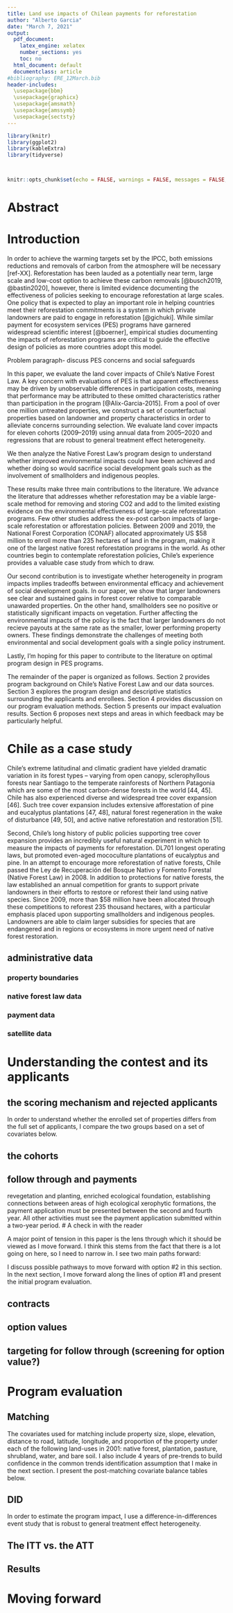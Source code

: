 ```yaml
---
title: Land use impacts of Chilean payments for reforestation
author: "Alberto Garcia"
date: "March 7, 2021"
output:
  pdf_document:
    latex_engine: xelatex
    number_sections: yes
    toc: no
  html_document: default
  documentclass: article
#bibliography: ERE_12March.bib
header-includes: 
  \usepackage{bbm}  
  \usepackage{graphicx}
  \usepackage{amsmath}
  \usepackage{amssymb}
  \usepackage{sectsty}
---
```


\sectionfont{\fontsize{11}{11}\selectfont}
\subsectionfont{\fontsize{11}{11}\selectfont}

```r
library(knitr)
library(ggplot2)
library(kableExtra)
library(tidyverse)



knitr::opts_chunk$set(echo = FALSE, warnings = FALSE, messages = FALSE, out.width="49%", fig.align = "center")
```
# Abstract {-}


# Introduction

In order to achieve the warming targets set by the IPCC, both emissions reductions and removals of carbon from the atmosphere will be necessary [ref-XX]. Reforestation has been lauded as a potentially near term, large scale and low-cost option to achieve these carbon removals [@busch2019, @bastin2020], however, there is limited evidence documenting the effectiveness of policies seeking to encourage reforestation at large scales. One policy that is expected to play an important role in helping countries meet their reforestation commitments is a system in which private landowners are paid to engage in reforestation [@gichuki]. While similar payment for ecosystem services (PES) programs have garnered widespread scientific interest [@boerner], empirical studies documenting the impacts of reforestation programs are critical to guide the effective design of policies as more countries adopt this model. 

Problem paragraph- discuss PES concerns and social safeguards

In this paper, we evaluate the land cover impacts of Chile’s Native Forest Law. A key concern with evaluations of PES is that apparent effectiveness may be driven by unobservable differences in participation costs, meaning that performance may be attributed to these omitted characteristics rather than participation in the program [@Alix-Garcia-2015]. From a pool of over one million untreated properties, we construct a set of counterfactual properties based on landowner and property characteristics in order to alleviate concerns surrounding selection. We evaluate land cover impacts for eleven cohorts (2009–2019) using annual data from 2005–2020 and regressions that are robust to general treatment effect heterogeneity. 

We then analyze the Native Forest Law’s program design to understand whether improved environmental impacts could have been achieved and whether doing so would sacrifice social development goals such as the involvement of smallholders and indigenous peoples. 

These results make three main contributions to the literature. We advance the literature that addresses whether reforestation may be a viable large-scale method for removing and storing CO2  and add to the limited existing evidence on the environmental effectiveness of large-scale reforestation programs. Few other studies address the ex-post carbon impacts of large-scale reforestation or afforestation policies. Between 2009 and 2019, the National Forest Corporation (CONAF) allocated approximately US $58 million to enroll more than 235 hectares of land in the program, making it one of the largest native forest reforestation programs in the world. As other countries begin to contemplate reforestation policies, Chile’s experience provides a valuable case study from which to draw. 

Our second contribution is to investigate whether heterogeneity in program impacts implies tradeoffs between environmental efficacy and achievement of social development goals. In our paper, we show that larger landowners see clear and sustained gains in forest cover relative to comparable unawarded properties. On the other hand, smallholders see no positive or statistically significant impacts on vegetation. Further affecting the environmental impacts of the policy is the fact that larger landowners do not recieve payouts at the same rate as the smaller, lower performing property owners. These findings demonstrate the challenges of meeting both environmental and social development goals with a single policy instrument. 

Lastly, I'm hoping for this paper to contribute to the literature on optimal program design in PES programs. 

The remainder of the paper is organized as follows. Section 2 provides program background on Chile’s Native Forest Law and our data sources. Section 3 explores the program design and descriptive statistics surrounding the applicants and enrollees. Section 4 provides discussion on our program evaluation methods. Section 5 presents our impact evaluation results. Section 6 proposes next steps and areas in which feedback may be particularly helpful. 

# Chile as a case study

Chile’s extreme latitudinal and climatic gradient have yielded dramatic variation in its forest types – varying from open canopy, sclerophyllous forests near Santiago to the temperate rainforests of Northern Patagonia which are some of the most carbon-dense forests in the world [44, 45]. Chile has also experienced diverse and widespread tree cover expansion [46]. Such tree cover expansion includes extensive afforestation of pine and eucalyptus plantations [47, 48], natural forest regeneration in the wake of disturbance [49, 50], and active native reforestation and restoration [51]. 

Second, Chile’s long history of public policies supporting tree cover expansion provides an incredibly useful natural experiment in which to measure the impacts of payments for reforestation. DL701 longest operating laws, but promoted even-aged mococulture plantations of eucalyptus and pine. In an attempt to encourage more reforestation of native forests, Chile passed the Ley de Recuperación del Bosque Nativo y Fomento Forestal (Native Forest Law) in 2008. In addition to protections for native forests, the law established an annual competition for grants to support private landowners in their efforts to restore or reforest their land using native species. Since 2009, more than $58 million have been allocated through these competitions to reforest 235 thousand hectares, with a particular emphasis placed upon supporting smallholders and indigenous peoples. Landowners are able to claim larger subsidies for species that are endangered and in regions or ecosystems in more urgent need of native forest restoration. 

## administrative data

### property boundaries

### native forest law data

### payment data

### satellite data

# Understanding the contest and its applicants

## the scoring mechanism and rejected applicants

In order to understand whether the enrolled set of properties differs from the full set of applicants, I compare the two groups based on a set of covariates below. 

## the cohorts

## follow through and payments
revegetation and planting, enriched ecological foundation, establishing connections between areas of high ecological xerophytic formations, the payment application must be presented between the second and fourth year. All other activities must see the payment application submitted within a two-year period. 
# A check in with the reader

A major point of tension in this paper is the lens through which it should be viewed as I move forward. I think this stems from the fact that there is a lot going on here, so I need to narrow in. I see two main paths forward: 
\begin{enumerate}
\item \textbf{the difficulty of targeting for multiple program objectives: environmental effectiveness and meeting social development goals:} the program sought to balance efficiency and equity outcomes by targeting smallholders and indigenous communities. If those payments were non-additional, the program could be viwed almost as a cash transfer. In that case, it would be interesting to learn about the foregone environmental benefits from the targeting scheme. This path relies on obtaining convincing treatment effect estimates. 

\item \textbf{optimal program design:} Reforestation may provide an interesting lens through which to explore optimal program design, and this setting has several interesting design components. 
\end{enumerate}

I discuss possible pathways to move forward with option \#2 in this section. In the next section, I move forward along the lines of option \#1 and present the initial program evaluation. 

## contracts

## option values

## targeting for follow through (screening for option value?)

# Program evaluation

## Matching

The covariates used for matching include property size, slope, elevation, distance to road, latitude, longitude, and proportion of the property under each of the following land-uses in 2001: native forest, plantation, pasture, shrubland, water, and bare soil. I also include 4 years of pre-trends to build confidence in the common trends identification assumption that I make in the next section. I present the post-matching covariate balance tables below. 

## DID

In order to estimate the program impact, I use a difference-in-differences event study that is robust to general treatment effect heterogeneity. 

## The ITT vs. the ATT

## Results

# Moving forward
